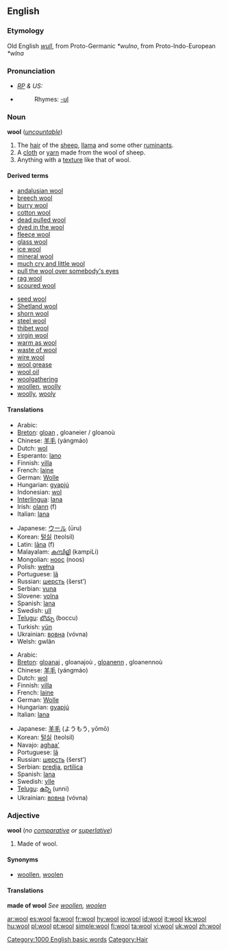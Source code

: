 {{see|Wool}}
==English==

===Etymology===
Old English ''[[wull]]'', from Proto-Germanic ''*wulno'', from Proto-Indo-European ''*wlna''

===Pronunciation===
* ''[[RP]] & US:'' {{IPA|/wʊl/}}
*{{audio|en-us-wool.ogg|Audio (US)}}
*:Rhymes: [[Rhymes:English:-ʊl|-ʊl]]

===Noun===
{{wikipedia}}
'''wool''' (''[[uncountable]]'')

# The [[hair]] of the [[sheep]], [[llama]] and some other [[ruminant]]s.
# A [[cloth]] or [[yarn]] made from the wool of sheep.
# Anything with a [[texture]] like that of wool.

====Derived terms====
{{top2}}
*[[andalusian wool]]
*[[breech wool]]
*[[burry wool]]
*[[cotton wool]]
*[[dead pulled wool]]
*[[dyed in the wool]]
*[[fleece wool]]
*[[glass wool]]
*[[ice wool]]
*[[mineral wool]]
*[[much cry and little wool]]
*[[pull the wool over somebody's eyes]]
*[[rag wool]]
*[[scoured wool]]
{{mid2}}
*[[seed wool]]
*[[Shetland wool]]
*[[shorn wool]]
*[[steel wool]]
*[[thibet wool]]
*[[virgin wool]]
*[[warm as wool]]
*[[waste of wool]]
*[[wire wool]]
*[[wool grease]]
*[[wool oil]]
*[[woolgathering]]
*[[woollen]], [[woolly]]
*[[woolly]], [[wooly]]
{{bottom}}

====Translations====
{{trans-top|hair of sheep, etc.}}
*Arabic: {{ARchar|[[صوف]]}} {{Unicode|(ʂu:f)}}
*[[Breton]]: [[gloan]] {{m}}, gloaneier / gloanoù {{p}}
*Chinese: [[羊毛]] (yángmáo)
*Dutch: [[wol]] {{m}}
*Esperanto: [[lano]]
*Finnish: [[villa]]
*French: [[laine]] {{f}}
*German: [[Wolle]] {{f}}
*Hungarian: [[gyapjú]]
*Indonesian: [[wol]]
*[[Interlingua]]: [[lana]]
*Irish: [[olann]] (f)
*Italian: [[lana#Italian|lana]] {{f}}
{{trans-mid}}
*Japanese: [[ウール]] (ūru)
*Korean: [[털실]] (teolsil)
*Latin: [[lana|lāna]] (f)
*Malayalam: [[കമ്പിളി]] (kampiLi)
*Mongolian: [[ноос]] (noos)
*Polish: [[wełna]] {{f}}
*Portuguese: [[lã]] {{f}}
*Russian: [[шерсть]] (šerst’) {{f}}
*Serbian: [[vuna]] {{f}}
*Slovene: [[volna]] {{f}}
*Spanish: [[lana#Spanish|lana]] {{f}}
*Swedish: [[ull]] {{c}}
*[[Telugu]]: [[బొచ్చు]] (boccu)
*Turkish: [[yün]]
*Ukrainian: [[вовна]] (vóvna) {{f}}
*Welsh: gwlân
{{trans-bottom}}

{{trans-top|cloth or yarn}}
*Arabic: {{ARchar|[[صوف]]}} {{Unicode|(ʂu:f)}}
*[[Breton]]: [[gloanaj]] {{m}}, gloanajoù {{p}}, [[gloanenn]] {{f}}, gloanennoù {{p}}
*Chinese: [[羊毛]] (yángmáo)
*Dutch: [[wol]]
*Finnish: [[villa]]
*French: [[laine]] {{f}}
*German: [[Wolle]] {{f}}
*Hungarian: [[gyapjú]]
*Italian: [[lana#Italian|lana]] {{f}}
{{trans-mid}}
*Japanese: [[羊毛]] (ようもう, yōmō)
*Korean: [[털실]] (teolsil)
*Navajo:  [[aghaa']]
*Portuguese: [[lã]] {{f}}
*Russian: [[шерсть]] (šerst’) {{f}}
*Serbian: [[predja]], [[prtilica]]
*Spanish: [[lana#Spanish|lana]] {{f}}
*Swedish: [[ylle]] {{n}}
*[[Telugu]]: [[ఉన్ని]] (unni)
*Ukrainian: [[вовна]] (vóvna) {{f}}
{{trans-bottom}}

{{trans-top|anything with a texture like that of wool}}
{{trans-mid}}
{{trans-bottom}}

===Adjective===
'''wool''' (''no [[comparative]] or [[superlative]]'')

# Made of wool.

====Synonyms====
*[[woollen]], [[woolen]]

====Translations====
'''made of wool'''
''See [[woollen]], [[woolen]]''

[[Category:1000 English basic words]]
[[Category:Hair]]

[[ar:wool]]
[[es:wool]]
[[fa:wool]]
[[fr:wool]]
[[hy:wool]]
[[io:wool]]
[[id:wool]]
[[it:wool]]
[[kk:wool]]
[[hu:wool]]
[[pl:wool]]
[[pt:wool]]
[[simple:wool]]
[[fi:wool]]
[[ta:wool]]
[[vi:wool]]
[[uk:wool]]
[[zh:wool]]